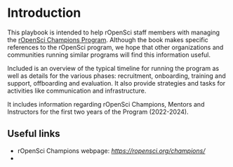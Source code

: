 # Introduction

This playbook is intended to help rOpenSci staff members with managing
the [rOpenSci Champions Program](https://ropensci.org/champions/). Although the book makes specific references to the rOpenSci program, we hope that other organizations and communities running similar programs will find this information useful.

Included is an overview of the typical timeline for running the program as well as details for the various phases: recruitment, onboarding, training and support, offboarding and evaluation. It also provide strategies and tasks for activities like communication and infrastructure. 

It includes information regarding rOpenSci Champions, Mentors and Instructors for the first two years of the Program (2022-2024).

## Useful links

- rOpenSci Champions webpage:
  [*https://ropensci.org/champions/*](https://ropensci.org/champions/)
- 

